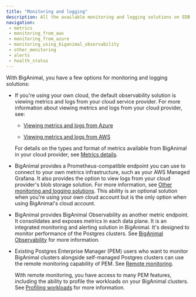 ```yaml
---
title: "Monitoring and logging"
description: All the available monitoring and logging solutions on EDB Postgres AI Cloud Service.
navigation:
 - metrics
 - monitoring_from_aws
 - monitoring_from_azure
 - monitoring_using_biganimal_observability
 - other_monitoring
 - alerts
 - health_status
---
```


With BigAnimal, you have a few options for monitoring and logging solutions:

- If you're using your own cloud, the default observability solution is viewing metrics and logs from your cloud service provider. For more information about viewing metrics and logs from your cloud provider, see:

  - [Viewing metrics and logs from Azure](monitoring_from_azure)

  - [Viewing metrics and logs from AWS](monitoring_from_aws)

  For details on the types and format of metrics available from BigAnimal in your cloud provider, see [Metrics details](metrics).

- BigAnimal provides a Prometheus-compatible endpoint you can use to connect to your own metrics infrastructure, such as your AWS Managed Grafana. It also provides the option to view logs from your cloud provider's blob storage solution. For more information, see [Other monitoring and logging solutions](other_monitoring). This ability is an optional solution when you're using your own cloud account but is the only option when using BigAnimal's cloud account.

- BigAnimal provides BigAnimal Observability as another metric endpoint. It consolidates and exposes metrics in each data plane. It is an integrated monitoring and alerting solution in BigAnimal. It's designed to monitor performance of the Postgres clusters. See [BigAnimal Observability](monitoring_using_biganimal_observability) for more information.

- Existing Postgres Enterprise Manager (PEM) users who want to monitor BigAnimal clusters alongside self-managed Postgres clusters can use the remote monitoring capability of PEM. See [Remote monitoring](/pem/latest/monitoring_performance/pem_remote_monitoring/). 

  With remote monitoring, you have access to many PEM features, including the ability to profile the workloads on your BigAnimal clusters. See [Profiling workloads](/pem/latest/profiling_workloads) for more information.


